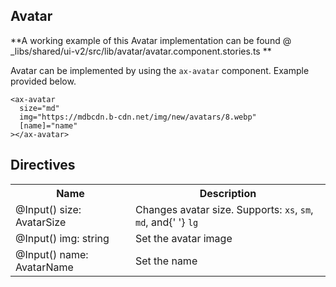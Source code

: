 
<Meta title="Wiki/Avatar" />

## Avatar

**A working example of this Avatar implementation can be found @ \_libs/shared/ui-v2/src/lib/avatar/avatar.component.stories.ts **

Avatar can be implemented by using the `ax-avatar` component. Example provided below.

```
<ax-avatar
  size="md"
  img="https://mdbcdn.b-cdn.net/img/new/avatars/8.webp"
  [name]="name"
></ax-avatar>

```

## Directives

<table>
  <tr>
    <th>Name</th>
    <th>Description</th>
  </tr>
  <tr>
    <td>@Input() size: AvatarSize</td>
    <td>
      Changes avatar size. Supports: <code>xs</code>, <code>sm</code>, <code>md</code>, and{' '}
      <code>lg</code>
    </td>
  </tr>
  <tr>
    <td>@Input() img: string</td>
    <td>Set the avatar image</td>
  </tr>
  <tr>
    <td>@Input() name: AvatarName</td>
    <td>Set the name</td>
  </tr>
</table>
